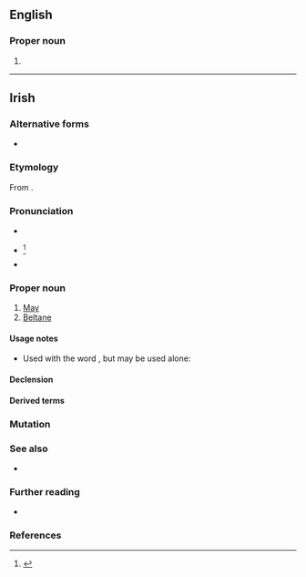 ==English==

===Proper noun===
{{en-proper noun}}

# {{alternative spelling of|en|Beltane}}

----

==Irish==

===Alternative forms===
* {{alt|ga|Beáltaine}}

===Etymology===
From {{inh|ga|sga|Beltaine}}.

===Pronunciation===
* {{IPA|ga|/ˈbʲal̪ˠt̪ˠənʲə/}}
* {{a|Munster}} {{IPA|ga|/ˈbʲaul̪ˠt̪ˠənʲə/}}<ref>{{R:ga:Sjoestedt Phonetique|30}}</ref>
* {{a|Cois Fharraige}} {{IPA|ga|/ˈbʲɑːl̪ˠt̪ˠənʲə/}}

===Proper noun===
{{ga-proper noun|f|~}}

# [[May]] {{gloss|month}}
# [[Beltane]]

====Usage notes====
* Used with the word {{m|ga|mí||month}}, but may be used alone:
*: {{uxi|ga|mí na '''Bealtaine'''|month of May}}

====Declension====
{{ga-decl-f4|B|ealtaine|ealtainí}}

====Derived terms====
{{der3|ga
|Lá Bealtaine<t:May Day>
|Oíche Bhealtaine<t:eve of May Day>
|idir dhá thine Bhealtaine<t:in a dilemma>
|bearnán Bealtaine<t:marsh marigold>
|bláth bán na Bealtaine<t:hawthorn blossom>
|cuil Bhealtaine<t:may-fly>
|lus buí Bealtaine<t:marsh marigold>
|oíche Lae Bealtaine<t:May-Day night>
|(Lá) [[Sean-Bhealtaine]], [[Seanlá Bealtaine]]<t:old-style May Day, 12th May>
}}

===Mutation===
{{ga-mut}}

===See also===
* {{list:Gregorian calendar months/ga}}

===Further reading===
* {{R:ga:Ó Dónaill}}

===References===
<references/>

{{topics|ga|Calendar terms}}